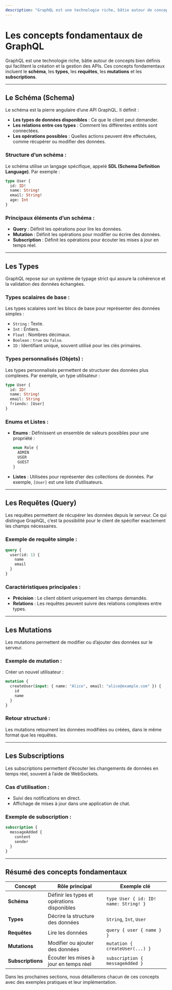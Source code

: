 ```yaml
---
description: "GraphQL est une technologie riche, bâtie autour de concepts bien définis qui facilitent la création et la gestion des APIs. Ces concepts fondamentaux incluent le schéma, les types, les requêtes, les mutations et les subscriptions."
---
```

# **Les concepts fondamentaux de GraphQL**  

GraphQL est une technologie riche, bâtie autour de concepts bien définis qui facilitent la création et la gestion des APIs. Ces concepts fondamentaux incluent le **schéma**, les **types**, les **requêtes**, les **mutations** et les **subscriptions**.  

---

## **Le Schéma (Schema)**  
Le schéma est la pierre angulaire d’une API GraphQL. Il définit :  
- **Les types de données disponibles** : Ce que le client peut demander.  
- **Les relations entre ces types** : Comment les différentes entités sont connectées.  
- **Les opérations possibles** : Quelles actions peuvent être effectuées, comme récupérer ou modifier des données.  

### **Structure d’un schéma :**  
Le schéma utilise un langage spécifique, appelé **SDL (Schema Definition Language)**. Par exemple :  
```graphql
type User {
  id: ID!
  name: String!
  email: String!
  age: Int
}
```

### **Principaux éléments d’un schéma :**  
- **Query** : Définit les opérations pour lire les données.  
- **Mutation** : Définit les opérations pour modifier ou écrire des données.  
- **Subscription** : Définit les opérations pour écouter les mises à jour en temps réel.  

---

## **Les Types**  
GraphQL repose sur un système de typage strict qui assure la cohérence et la validation des données échangées.  

### **Types scalaires de base :**  
Les types scalaires sont les blocs de base pour représenter des données simples :  
- `String` : Texte.  
- `Int` : Entiers.  
- `Float` : Nombres décimaux.  
- `Boolean` : `true` ou `false`.  
- `ID` : Identifiant unique, souvent utilisé pour les clés primaires.  

### **Types personnalisés (Objets)** :  
Les types personnalisés permettent de structurer des données plus complexes. Par exemple, un type utilisateur :  
```graphql
type User {
  id: ID!
  name: String!
  email: String
  friends: [User]
}
```

### **Enums et Listes :**  
- **Enums** : Définissent un ensemble de valeurs possibles pour une propriété :  
  ```graphql
  enum Role {
    ADMIN
    USER
    GUEST
  }
  ```
- **Listes** : Utilisées pour représenter des collections de données. Par exemple, `[User]` est une liste d’utilisateurs.  

---

## **Les Requêtes (Query)**  
Les requêtes permettent de récupérer les données depuis le serveur. Ce qui distingue GraphQL, c’est la possibilité pour le client de spécifier exactement les champs nécessaires.  

### **Exemple de requête simple :**  
```graphql
query {
  user(id: 1) {
    name
    email
  }
}
```
### **Caractéristiques principales :**  
- **Précision** : Le client obtient uniquement les champs demandés.  
- **Relations** : Les requêtes peuvent suivre des relations complexes entre types.  

---

## **Les Mutations**  
Les mutations permettent de modifier ou d’ajouter des données sur le serveur.  

### **Exemple de mutation :**  
Créer un nouvel utilisateur :  
```graphql
mutation {
  createUser(input: { name: "Alice", email: "alice@example.com" }) {
    id
    name
  }
}
```

### **Retour structuré :**  
Les mutations retournent les données modifiées ou créées, dans le même format que les requêtes.

---

## **Les Subscriptions**  
Les subscriptions permettent d’écouter les changements de données en temps réel, souvent à l’aide de WebSockets.  

### **Cas d’utilisation :**  
- Suivi des notifications en direct.  
- Affichage de mises à jour dans une application de chat.  

### **Exemple de subscription :**  
```graphql
subscription {
  messageAdded {
    content
    sender
  }
}
```

---

## **Résumé des concepts fondamentaux**  
| Concept       | Rôle principal                                  | Exemple clé                    |  
|---------------|------------------------------------------------|--------------------------------|  
| **Schéma**    | Définir les types et opérations disponibles    | `type User { id: ID! name: String! }` |  
| **Types**     | Décrire la structure des données               | `String`, `Int`, `User`       |  
| **Requêtes**  | Lire les données                               | `query { user { name } }`     |  
| **Mutations** | Modifier ou ajouter des données                | `mutation { createUser(...) }`|  
| **Subscriptions** | Écouter les mises à jour en temps réel     | `subscription { messageAdded }` |  

Dans les prochaines sections, nous détaillerons chacun de ces concepts avec des exemples pratiques et leur implémentation.